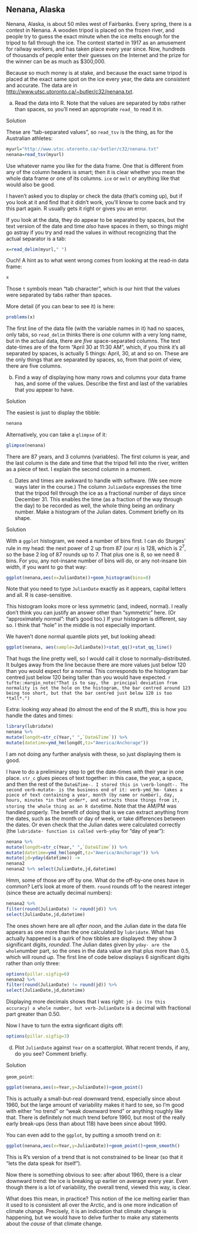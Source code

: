 ##  Nenana, Alaska


 Nenana, Alaska, is about 50 miles west of Fairbanks.
Every spring, there is a contest in Nenana. A wooden tripod is
placed on the frozen river, and people try to guess the exact minute
when the ice melts enough for the tripod to fall through the ice. The
contest started in 1917 as an amusement for railway workers, and has
taken place every year since. Now, hundreds of thousands of people
enter their guesses on the Internet and the prize for the winner can
be as much as \$300,000. 

Because so much money is at stake, and because the exact same tripod
is placed at the exact same spot on the ice every year, the data are
consistent and accurate. The data are in
[http://www.utsc.utoronto.ca/~butler/c32/nenana.txt](http://www.utsc.utoronto.ca/~butler/c32/nenana.txt). 



(a) Read the data into R.  Note that the values are
separated by *tabs* rather than spaces, so you'll need an
appropriate `read_` to read it in.


Solution


These are "tab-separated values", so `read_tsv` is the
thing, as for the Australian athletes:
```r
myurl="http://www.utsc.utoronto.ca/~butler/c32/nenana.txt"
nenana=read_tsv(myurl)
```       

Use whatever name you like for the data frame. One that is different
from any of the column headers is smart; then it is clear whether you
mean the whole data frame or one of its columns. `ice` or
`melt` or anything like that would also be good.

I haven't asked you to display or check the data (that's coming up),
but if you look at it and find that it didn't work, you'll know to
come back and try this part again. R usually gets it right or gives
you an error. 

If you look at the data, they do appear to be separated by spaces, but
the text version of the date and time *also* have spaces in them,
so things might go astray if you try and read the values in without
recognizing that the actual separator is a tab:

```r
x=read_delim(myurl," ")
``` 

Ouch! A hint as to what went wrong comes from looking at the read-in
data frame:

```r
x
``` 

Those `t` symbols mean "tab character", which is our hint that
the values were separated by tabs rather than spaces.

More detail (if you can bear to see it) is here:

```r
problems(x)
``` 

The first line of the data file (with the variable names in it) had no
spaces, only tabs, so `read_delim` thinks there is *one*
column with a very long name, but in the actual data, there are
*five* space-separated columns.  The text date-times are of the
form "April 30 at 11:30 AM", which, if you think it's all separated
by spaces, is actually 5 things: April, 30, at and so on. These are
the only things that are separated by spaces, so, from that point of
view, there are five columns.



(b) Find a way of displaying how many rows and columns your
data frame has, and some of the values. Describe the first and last
of the variables that
you appear to have.


Solution


The easiest is just to display the tibble:
```r
nenana
```       
Alternatively, you can take a `glimpse` of it:

```r
glimpse(nenana)
``` 

There are 87 years, and 3 columns (variables).
The first column is year, and the last
column is the date and time that the tripod fell into the river,
written as a piece of text. I explain the second column in a moment.



(c) Dates and times are awkward to handle with software. (We
see more ways later in the course.)  The column `JulianDate`
expresses the time that the tripod fell through the ice as a
fractional number of days since December 31. This enables the time
(as a fraction of the way through the day) to be recorded as well,
the whole thing being an ordinary number.
Make a histogram of the Julian dates. Comment briefly on its shape.


Solution


With a `ggplot` histogram, we need a number of bins
first. I can do Sturges' rule in my head: the next power of 2 up
from 87 (our $n$) is 128, which is $2^7$, so the base 2 log of
87 rounds up to 7. That plus one is 8, so we need 8 bins. For
you, any not-insane number of bins will do, or any not-insane
bin width, if you want to go that way:
```r
ggplot(nenana,aes(x=JulianDate))+geom_histogram(bins=8)
```       

Note that you need to type `JulianDate` exactly as it
appears, capital letters and all. R is case-sensitive.

This histogram looks more or less symmetric (and, indeed, normal). I
really don't think you can justify an answer other than "symmetric"
here. (Or "approximately normal": that's good too.) If your
histogram is different, say so. I think that "hole" in the middle is
not especially important.

We haven't done normal quantile plots yet, but looking ahead:

```r
ggplot(nenana, aes(sample=JulianDate))+stat_qq()+stat_qq_line()
``` 

That hugs the line pretty well, so I would call it close to
normally-distributed. It bulges away from the line because there are
more values just below 120 than you would expect for a
normal. This corresponds to the histogram bar centred just below 120
being taller than you would have expected.
`r tufte::margin_note("That is to say, the  principal deviation from normality is not the hole on the histogram, the bar centred around 123 being too short, but that the bar centred just below 120 is too *tall*.")`

Extra: looking *way* ahead (to almost the end of the R stuff),
this is how you handle the dates and times:

```r
library(lubridate)
nenana %>% 
mutate(longdt=str_c(Year," ",`Date&Time`)) %>%
mutate(datetime=ymd_hm(longdt,tz="America/Anchorage"))
``` 

I am not doing any further analysis with these, so just displaying them is good. 

I have to do a preliminary step to get the date-times *with* their year in one place. `str_c` glues pieces of text together: in this case, the year, a space, and then the rest of the 
`Date&Time-. I stored this in \verb-longdt-. The second verb-mutate- is the business end of it: verb-ymd_hm- takes a piece of text containing a year, month (by name or number), day, hours, minutes *in that order*, and extracts those things from it, storing the whole thing as an R date`time. Note that the AM/PM was handled properly.
The benefit of doing that is we can extract anything from the dates, such as the month or day of week, or take differences between the dates. Or even check that the Julian dates were calculated correctly (the `lubridate- function is called verb-yday` for "day of year"):

```r
nenana %>% 
mutate(longdt=str_c(Year," ",`Date&Time`)) %>%
mutate(datetime=ymd_hm(longdt,tz="America/Anchorage")) %>% 
mutate(jd=yday(datetime)) ->
nenana2
nenana2 %>% select(JulianDate,jd,datetime)
``` 

Hmm, some of those are off by one. What do the off-by-one ones have in common? Let's look at more of them. `round` rounds off to the nearest integer (since these are actually decimal numbers):

```r
nenana2 %>% 
filter(round(JulianDate) != round(jd)) %>% 
select(JulianDate,jd,datetime)
```

The ones shown here are all *after noon*, and the Julian date in
the data file appears as one more than the one calculated by
`lubridate`. What has actually happened is a quirk of how tibbles
are displayed: they show 3 significant digits, *rounded*. The
Julian dates given by `yday- are the whole`number part, so the
ones in the data value are that plus more than 0.5, which will round
*up*. The first line of code below displays 6 significant digits
rather than only three:

```r
options(pillar.sigfig=6)
nenana2 %>% 
filter(round(JulianDate) != round(jd)) %>% 
select(JulianDate,jd,datetime)
```

Displaying more decimals shows that I was right: `jd- is (to this accuracy) a whole number, but verb-JulianDate` is a decimal with fractional part greater than 0.50.

Now I have to turn the extra signficant digits off:

```r
options(pillar.sigfig=3)
```



(d) Plot `JulianDate` against `Year` on a
scatterplot. What recent trends, if any, do you see? Comment briefly.


Solution



`geom_point`:

```r
ggplot(nenana,aes(x=Year,y=JulianDate))+geom_point()
``` 
This is actually a small-but-real downward trend, especially since
about 1960, 
but the large amount
of variability makes it hard to see, so I'm good with either "no trend" 
or "weak downward trend" 
or anything roughly like that. There is definitely not much trend
before 1960, but most of the really early break-ups (less than about
118) have been since about 1990.

You can even add to the `ggplot`, by putting a smooth trend on it:

```r
ggplot(nenana,aes(x=Year,y=JulianDate))+geom_point()+geom_smooth()
``` 

This is R's version of a trend that is not constrained
to be linear (so that it "lets the data speak for itself").

Now there is something obvious to see: after about 1960, there is a clear
downward trend: the ice is breaking up earlier on average every
year. Even though there is a lot of variability, the overall trend,
viewed this way, is clear.

What does this mean, in practice? This notion of the ice melting
earlier than it used to is consistent all over the Arctic, and is one
more indication of climate change. Precisely, it is an indication that
climate change is happening, but we would have to delve further to
make any statements about the *cause* of that climate change.




